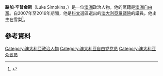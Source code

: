 '''路加·辛普金斯'''（Luke Simpkins，{{bd|1964年|6月8日}}）是一位[[澳洲|澳洲]]政治人物，他的黨籍是[[澳洲自由黨|澳洲自由黨]]。自2007年至2016年期間，他是[[科文_(澳大利亞國會選區)|科文]]選區選出的[[澳大利亞眾議院|澳大利亞眾議院]]的議員。他出生在雪梨<ref>{{cite web |url=http://www.shsobu.org.au/wp-content/uploads/mps.pdf |title=Members of Parliaments and Legislatures Australia |format=PDF |date= |accessdate=2012-06-02 |archive-date=2019-03-23 |archive-url=https://web.archive.org/web/20190323090439/http://www.shsobu.org.au/wp-content/uploads/mps.pdf |dead-url=no }}</ref>。
==參考資料==
{{Reflist}}
[[Category:澳大利亞政治人物|Category:澳大利亞政治人物]]
[[Category:澳大利亚自由党党员|Category:澳大利亚自由党党员]]
[[Category:澳大利亚众议员|Category:澳大利亚众议员]]
